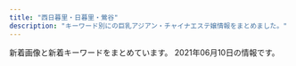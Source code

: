 ```yaml
---
title: "西日暮里・日暮里・鶯谷"
description: "キーワード別にの巨乳アジアン・チャイナエステ嬢情報をまとめました。"
---
```


新着画像と新着キーワードをまとめています。
2021年06月10日の情報です。

<DmmAffiliateIns />
<KeywordTable
  shops={
    [
    {
        "station": "JR\u897f\u65e5\u66ae\u91cc\u99c5",
        "keywords": {},
        "img_links": [],
        "name": "\u6e29\u99a8\u6e2f-\u304a\u3093\u304d\u3087\u3046\u3053\u3046-",
        "url": "http://onkyoukou.tyo.cm/"
    },
    {
        "name": "\u306f\u305f\u3061",
        "station": "JR\u65e5\u66ae\u91cc\u99c5\u5357\u53e3",
        "img_links": [
            "http://www.mac-riraku106.xyz/uploads/191128/1-19112Q3111UF.jpg",
            "http://www.mac-riraku106.xyz/uploads/190723/25-1.jpg",
            "http://www.mac-riraku106.xyz/uploads/191008/1-19100Q5453V63.jpg",
            "http://www.mac-riraku106.xyz/uploads/191209/1-1912091229204E.jpg",
            "http://www.mac-riraku106.xyz/uploads/191106/1-191106092J62Y.jpg",
            "http://www.mac-riraku106.xyz/uploads/190723/1-1.jpg",
            "http://www.mac-riraku106.xyz/uploads/191128/1-19112Q31009521.jpg",
            "http://www.mac-riraku106.xyz/uploads/200501/1-200501125251121.jpg",
            "http://www.mac-riraku106.xyz/uploads/200501/1-200501125159161.jpg",
            "http://www.mac-riraku106.xyz/uploads/200310/1-200310130925920.jpg",
            "http://www.mac-riraku106.xyz/uploads/191219/1-191219124141563.jpg",
            "http://www.mac-riraku106.xyz/uploads/200501/1-200501144951148.jpg",
            "http://www.mac-riraku106.xyz/uploads/190926/1-1Z926131R6102.jpg",
            "http://www.mac-riraku106.xyz/static/picture/top-img03.png",
            "http://www.mac-riraku106.xyz/uploads/190723/1-2.jpg",
            "http://www.mac-riraku106.xyz/uploads/190723/10-1.jpg",
            "http://www.mac-riraku106.xyz/static/picture/1.jpg",
            "http://www.mac-riraku106.xyz/uploads/191209/1-191209123459153.jpg",
            "http://www.mac-riraku106.xyz/uploads/200501/1-200501125150516.jpg",
            "http://www.mac-riraku106.xyz/uploads/200818/1-200QQ55415J4.jpg",
            "http://www.mac-riraku106.xyz/uploads/200801/1-200P1110A4M2.jpg",
            "http://www.mac-riraku106.xyz/uploads/190723/23-2.jpg",
            "http://www.mac-riraku106.xyz/static/picture/top-img09.png",
            "http://www.mac-riraku106.xyz/uploads/200801/1-200P1110412514.jpg",
            "http://www.mac-riraku106.xyz/uploads/200818/1-200QQ5535E92.jpg",
            "http://www.mac-riraku106.xyz/static/picture/top-img02.png",
            "http://www.mac-riraku106.xyz/uploads/190723/10-2.jpg",
            "http://www.mac-riraku106.xyz/uploads/190723/30-1.jpg",
            "http://www.mac-riraku106.xyz/uploads/190926/1-1Z926131T2408.jpg",
            "http://www.mac-riraku106.xyz/uploads/190906/1-1ZZ612503C39.jpg",
            "http://www.mac-riraku106.xyz/uploads/200501/1-200501145002a7.jpg",
            "http://www.mac-riraku106.xyz/uploads/190826/1-1ZR614462Qa.jpg",
            "http://www.mac-riraku106.xyz/uploads/200310/1-200310130Z0421.jpg",
            "http://www.mac-riraku106.xyz/uploads/190723/23-1.jpg",
            "http://www.mac-riraku106.xyz/uploads/200317/1-20031G44220J0.jpg",
            "http://www.mac-riraku106.xyz/uploads/200325/1-2003251H340B9.jpg",
            "http://www.mac-riraku106.xyz/uploads/191106/1-191106092S0357.jpg",
            "http://www.mac-riraku106.xyz/uploads/200818/1-200QQ554231G.jpg",
            "http://www.mac-riraku106.xyz/uploads/191219/1-19121912423J29.jpg",
            "http://www.mac-riraku106.xyz/static/picture/2.jpg",
            "http://www.mac-riraku106.xyz/uploads/200501/1-200501125300127.jpg",
            "http://www.mac-riraku106.xyz/uploads/200317/1-20031G44235R7.jpg",
            "http://www.mac-riraku106.xyz/uploads/190723/33-1.jpg",
            "http://www.mac-riraku106.xyz/uploads/200501/1-200501145011C2.jpg",
            "http://www.mac-riraku106.xyz/uploads/191209/1-191209122ZY50.jpg",
            "http://www.mac-riraku106.xyz/uploads/200608/1-20060Q0251EY.jpg",
            "http://www.mac-riraku106.xyz/static/picture/michi01.png",
            "http://www.mac-riraku106.xyz/static/picture/tel.png",
            "http://www.mac-riraku106.xyz/uploads/200608/1-20060Q02506204.jpg",
            "http://www.mac-riraku106.xyz/static/picture/top-img01.png",
            "http://www.mac-riraku106.xyz/uploads/191128/1-19112Q3102OP.jpg",
            "http://www.mac-riraku106.xyz/uploads/200310/1-20031013091I08.jpg",
            "http://www.mac-riraku106.xyz/static/picture/call.png",
            "http://www.mac-riraku106.xyz/uploads/190906/1-1ZZ6125225A4.jpg",
            "http://www.mac-riraku106.xyz/uploads/191106/1-191106092T0531.jpg",
            "http://www.mac-riraku106.xyz/uploads/200801/1-200P1110631926.jpg",
            "http://www.mac-riraku106.xyz/uploads/200325/1-2003251H312V4.jpg",
            "http://www.mac-riraku106.xyz/uploads/190723/21-1.jpg",
            "http://www.mac-riraku106.xyz/uploads/191008/1-19100Q5451M20.jpg",
            "http://www.mac-riraku106.xyz/uploads/190723/34-1.jpg",
            "http://www.mac-riraku106.xyz/static/picture/michi02.png",
            "http://www.mac-riraku106.xyz/uploads/200317/1-20031G4420c38.jpg",
            "http://www.mac-riraku106.xyz/uploads/190723/23-3.jpg",
            "http://www.mac-riraku106.xyz/uploads/190826/1-1ZR6144611E0.jpg"
        ],
        "url": "http://www.mac-riraku106.xyz/",
        "keywords": {
            "94": 3,
            "C": 19,
            "F": 3,
            "D": 47,
            "E": 6,
            "85": 15,
            "86": 19
        }
    },
    {
        "url": "http://momo.tyo.cm/",
        "keywords": {
            "D": 20,
            "86": 15,
            "85": 5
        },
        "station": "JR\u65e5\u66ae\u91cc\u99c5\u5357\u53e3",
        "name": "\u6843",
        "img_links": [
            "http://momo.tyo.cm/images/tit04.png",
            "http://momo.tyo.cm/photos/sites/53/2021/02/2021021607405730.jpg",
            "http://momo.tyo.cm/images/tit05.png",
            "http://momo.tyo.cm/images/tit_com01.png",
            "http://momo.tyo.cm/images/news.png",
            "http://momo.tyo.cm/images/tit_staff.png",
            "http://momo.tyo.cm/images/tit_com05.png",
            "http://momo.tyo.cm/images/nav_link03.png",
            "http://momo.tyo.cm/images/nav_link06.png",
            "http://momo.tyo.cm/images/tit02.png",
            "http://momo.tyo.cm/images/top_slider02.jpg",
            "http://momo.tyo.cm/photos/sites/53/2021/02/2021021607405578.jpg",
            "http://momo.tyo.cm/images/top_slider01.jpg",
            "http://momo.tyo.cm/images/tit_com03.png",
            "http://momo.tyo.cm/images/tit_link01.png",
            "http://momo.tyo.cm/images/tit_com02.png",
            "http://momo.tyo.cm/images/tit03.png",
            "http://momo.tyo.cm/photos/sites/53/2021/02/2021021607405658.jpg",
            "http://momo.tyo.cm/images/border01.png",
            "http://momo.tyo.cm/images/nav_link01.png",
            "http://momo.tyo.cm/images/nav_link05.png",
            "http://momo.tyo.cm/images/bg_pick.png",
            "http://momo.tyo.cm/images/pagetop.png",
            "http://momo.tyo.cm/photos/sites/53/2021/02/2021021607405882.jpg",
            "http://momo.tyo.cm/images/tit_com.png",
            "http://momo.tyo.cm/images/nav_link04.png",
            "http://momo.tyo.cm/images/tit_com04.png",
            "http://momo.tyo.cm/images/nav_link02.png",
            "http://momo.tyo.cm/images/tit01.png",
            "http://momo.tyo.cm/images/border02.png"
        ]
    },
    {
        "name": "\u3075\u308f\u3075\u308f",
        "keywords": {
            "87": 24,
            "84": 12,
            "86": 12,
            "83": 36,
            "C": 48,
            "E": 24,
            "D": 12
        },
        "url": "http://flowerscent.este.work/",
        "station": "JR\u897f\u65e5\u66ae\u91cc\u99c5",
        "img_links": [
            "http://flowerscent.este.work/2/uploadimg/1621772192.jpeg",
            "http://flowerscent.este.work/head_1_4691_1553674270167089.png",
            "http://flowerscent.este.work/head_3_4691_1556258938113847.png",
            "http://flowerscent.este.work/head_2_4691_1553674270815382.png",
            "http://flowerscent.este.work/2/uploadimg/1600260826.jpg",
            "http://flowerscent.este.work/2/uploadimg/1621772225.jpg",
            "http://flowerscent.este.work/2/uploadimg/1599833697.jpg"
        ]
    },
    {
        "img_links": [
            "http://www.es-minami.com/images/mika2.jpg",
            "http://www.es-minami.com/img/yuki1.jpg",
            "http://es-minami.com/gals/sayuri2.jpg",
            "http://es-minami.com/gals/sakura1.jpg",
            "http://www.es-minami.com/gals/mika2.jpg",
            "http://www.es-minami.com/img/sayuri1.jpg",
            "http://www.es-minami.com/images/mobole.png",
            "http://es-minami.com/images/pick_staff6.jpg",
            "http://es-minami.com/img/riri1.jpg",
            "http://www.es-minami.com/img/sayuri2.jpg",
            "http://www.es-minami.com/images/riri1.jpg",
            "http://es-minami.com/images/news.png",
            "http://www.es-minami.com/img/nana1.jpg",
            "http://www.es-minami.com/img/riri1.jpg",
            "http://es-minami.com/images/mika2.jpg",
            "http://www.es-minami.com/images/pick_staff6.jpg",
            "http://es-minami.com/img/sayuri2.jpg",
            "http://www.es-minami.com/gals/sakura1.jpg",
            "http://www.es-minami.com/gals/yuki1.jpg",
            "http://es-minami.com/images/mika1.jpg",
            "http://www.es-minami.com/gals/sayuri1.jpg",
            "http://es-minami.com/gals/yuki1.jpg",
            "http://www.es-minami.com/images/nana1.jpg",
            "http://www.es-minami.com/images/sayuri2.jpg",
            "http://www.es-minami.com/gals/rika1.jpg",
            "http://es-minami.com/images/mobole.png",
            "http://www.es-minami.com/images/yuki1.jpg",
            "http://www.es-minami.com/images/sayuri1.jpg",
            "http://www.es-minami.com/gals/nana1.jpg",
            "http://es-minami.com/img/sayuri1.jpg",
            "http://es-minami.com/img/nana1.jpg",
            "http://es-minami.com/img/mika2.jpg",
            "http://es-minami.com/images/nana1.jpg",
            "http://es-minami.com/gals/sayuri1.jpg",
            "http://es-minami.com/gals/mika2.jpg",
            "http://es-minami.com/images/staff-bar.png",
            "http://www.es-minami.com/img/mika2.jpg",
            "http://es-minami.com/images/rika1.jpg",
            "http://es-minami.com/images/sayuri1.jpg",
            "http://www.es-minami.com/gals/sayuri2.jpg",
            "http://www.es-minami.com/gals/riri1.jpg",
            "http://www.es-minami.com/images/mika1.jpg",
            "http://es-minami.com/images/yuki1.jpg",
            "http://www.es-minami.com/images/news.png",
            "http://www.es-minami.com/gals/mika1.jpg",
            "http://es-minami.com/gals/riri1.jpg",
            "http://es-minami.com/images/sayuri2.jpg",
            "http://es-minami.com/gals/nana1.jpg",
            "http://es-minami.com/images/riri1.jpg",
            "http://es-minami.com/img/mika1.jpg",
            "http://es-minami.com/img/yuki1.jpg",
            "http://www.es-minami.com/images/rika1.jpg",
            "http://www.es-minami.com/images/staff-bar.png",
            "http://www.es-minami.com/img/mika1.jpg",
            "http://es-minami.com/gals/mika1.jpg",
            "http://es-minami.com/gals/rika1.jpg"
        ],
        "name": "\u307f\u306a\u307f",
        "station": "JR\u65e5\u66ae\u91cc\u99c5\u6771\u53e3",
        "url": "http://es-minami.com/",
        "keywords": {}
    },
    {
        "station": "\u65e5\u66ae\u91cc\u99c5\u6771\u53e3",
        "url": "http://www.relax-mirai.info/",
        "img_links": [
            "http://www.relax-mirai.info/gals/emi1.jpg",
            "http://www.relax-mirai.info/images/m03.jpg",
            "http://www.relax-mirai.info/images/risa1.jpg",
            "http://www.relax-mirai.info/gals/risa1.jpg",
            "http://www.relax-mirai.info/images/info02.jpg",
            "http://www.relax-mirai.info/i/images/momo1.jpg",
            "http://www.relax-mirai.info/i/images/sayuri1.jpg",
            "http://www.relax-mirai.info/gals/kaka1.jpg",
            "http://www.relax-mirai.info/gals/aki1.jpg",
            "http://www.relax-mirai.info/images/info01.jpg",
            "http://www.relax-mirai.info/images/qr.jpg",
            "http://www.relax-mirai.info/images/sayuri1.jpg",
            "http://www.relax-mirai.info/images/momo1.jpg",
            "http://www.relax-mirai.info/images/m04.jpg",
            "http://www.relax-mirai.info/i/120/sayuri1.jpg",
            "http://www.relax-mirai.info/images/m02.jpg"
        ],
        "keywords": {},
        "name": "\u672a\u6765"
    },
    {
        "keywords": {
            "\u4e73": 3
        },
        "station": "JR\u7530\u7aef\u99c5",
        "url": "http://minopom.xyz/",
        "img_links": [
            "http://minopom.xyz/uploads/210406/1-210406143244C2.jpg",
            "http://www.minopom.xyz/picture/img.site-builder.jpg",
            "http://www.minopom.xyz/picture/head.jpg",
            "http://minopom.xyz/picture/head.jpg",
            "http://minopom.xyz/uploads/allimg/210410/1-21041014450GC.jpg",
            "http://minopom.xyz/picture/totop_04.png",
            "http://minopom.xyz/picture/room1.jpg",
            "http://minopom.xyz/uploads/allimg/210410/1-210410144U4934.jpg",
            "http://minopom.xyz/uploads/allimg/210410/1-21041014413S64.jpg",
            "http://minopom.xyz/picture/room3.jpg",
            "http://minopom.xyz/uploads/210430/1-2104301Q63S18.jpg",
            "http://www.minopom.xyz/uploads/allimg/210410/1-210410144U4934.jpg",
            "http://www.minopom.xyz/picture/totop_04.png",
            "http://minopom.xyz/uploads/allimg/210410/1-210410145204C9.jpg",
            "http://minopom.xyz/picture/img.site-builder.jpg",
            "http://www.minopom.xyz/uploads/allimg/210410/1-210410145124148.jpg",
            "http://minopom.xyz/picture/room2.jpg",
            "http://www.minopom.xyz/uploads/allimg/210410/1-210410144PY50.jpg",
            "http://minopom.xyz/uploads/210419/1-21041914162C16.jpg",
            "http://minopom.xyz/uploads/allimg/210406/1-21040614313L45.jpg",
            "http://minopom.xyz/uploads/allimg/210410/1-210410144323118.jpg",
            "http://minopom.xyz/uploads/allimg/210410/1-210410144PY50.jpg",
            "http://minopom.xyz/uploads/210406/1-210406143111G0.jpg",
            "http://minopom.xyz/uploads/allimg/210410/1-21041014500NX.jpg",
            "http://minopom.xyz/uploads/210406/1-2104061433121E.jpg",
            "http://minopom.xyz/uploads/allimg/210410/1-210410145124148.jpg",
            "http://www.minopom.xyz/uploads/allimg/210410/1-21041014500NX.jpg",
            "http://minopom.xyz/uploads/allimg/210410/1-2104101450455A.jpg",
            "http://www.minopom.xyz/uploads/allimg/210406/1-21040614313L45.jpg",
            "http://www.minopom.xyz/uploads/allimg/210410/1-2104101450455A.jpg"
        ],
        "name": "\u30ed\u30fc\u30ba"
    },
    {
        "img_links": [
            "http://es-rlx.com/staff/sakura/01mb.jpg",
            "http://es-rlx.com/img/access/road03.jpg",
            "http://es-rlx.com/pic/head.png",
            "http://es-rlx.com/staff/yuki/01.jpg",
            "http://es-rlx.com/staff/sakura/01.jpg",
            "http://es-rlx.com/img/access/roaddm.png",
            "http://es-rlx.com/i/files/homeimg.jpg",
            "http://es-rlx.com/img/ttl_mobile.png",
            "http://es-rlx.com/img/youtube.jpg",
            "http://es-rlx.com/img/access/road02.jpg",
            "http://es-rlx.com/img/ttl_tnew.png",
            "http://es-rlx.com/img/ttl_staff.png",
            "http://es-rlx.com/img/access/road01.jpg",
            "http://es-rlx.com/pic/top1.jpg",
            "http://es-rlx.com/img/access/kanban.png",
            "http://es-rlx.com/staff/yuki/01mb.jpg",
            "http://es-rlx.com/img/ft_tel.png",
            "http://es-rlx.com/img/ttl_rec.png",
            "http://es-rlx.com/staff/minami/01.jpg",
            "http://es-rlx.com/pic/top2.jpg",
            "http://es-rlx.com/staff/minami/01mb.jpg",
            "http://es-rlx.com/img/access/road04.jpg",
            "http://es-rlx.com/pic/top3.jpg"
        ],
        "name": "\u5065\u7f8e\u5802",
        "url": "http://es-rlx.com/",
        "station": "JR\u9daf\u8c37\u99c5\u5317\u53e3",
        "keywords": {
            "C": 15
        }
    },
    {
        "url": "http://aroma-est.net/",
        "keywords": {
            "E": 8,
            "86": 20,
            "D": 12
        },
        "station": "JR\u9daf\u8c37\u99c5\u5317\u53e3",
        "img_links": [
            "http://aroma-est.net/images/staff_images/st7.jpg",
            "http://aroma-est.net/images/slider/slide2.png",
            "http://aroma-est.net/images/sys1.jpg",
            "http://aroma-est.net/images/r5.png",
            "http://aroma-est.net/images/slider/slide2s.png",
            "http://aroma-est.net/images/r3.png",
            "http://aroma-est.net/images/staff_images/sta1.jpg",
            "http://aroma-est.net/images/staff_images/st2.jpg",
            "http://aroma-est.net/images/slider/slide3s.png",
            "http://aroma-est.net/images/r4.png",
            "http://aroma-est.net/images/an_2_02.jpg",
            "http://aroma-est.net/images/r2.png",
            "http://aroma-est.net/images/r7.png",
            "http://aroma-est.net/images/staff_images/sl.png",
            "http://aroma-est.net/images/staff_images/sta2.jpg",
            "http://aroma-est.net/images/an_1_01.jpg",
            "http://aroma-est.net/images/staff_images/sta7.jpg",
            "http://aroma-est.net/images/an_4_01.jpg",
            "http://aroma-est.net/images/an_5_02.jpg",
            "http://aroma-est.net/images/staff_images/sta4.jpg",
            "http://aroma-est.net/images/staff_images/st1.jpg",
            "http://aroma-est.net/images/slider/slide3.png",
            "http://aroma-est.net/images/r8.png",
            "http://aroma-est.net/images/staff_images/st5.jpg",
            "http://aroma-est.net/images/staff_images/sta5.jpg",
            "http://aroma-est.net/images/r6.png",
            "http://aroma-est.net/images/slider/slide1s.png",
            "http://aroma-est.net/images/an_2_01.jpg",
            "http://aroma-est.net/images/an_1_02.jpg",
            "http://aroma-est.net/images/an_4_02.jpg",
            "http://aroma-est.net/images/index-2.jpg",
            "http://aroma-est.net/images/an_6_02.jpg",
            "http://aroma-est.net/images/fbb.jpg",
            "http://aroma-est.net/images/no.png",
            "http://aroma-est.net/images/index_01.jpg",
            "http://aroma-est.net/images/an_3_01.jpg",
            "http://aroma-est.net/images/slider/slide1.png",
            "http://aroma-est.net/images/qr.jpg",
            "http://aroma-est.net/images/staff_images/st4.jpg",
            "http://aroma-est.net/images/index-1.jpg",
            "http://aroma-est.net/images/an_3_02.jpg",
            "http://aroma-est.net/images/an_5_01.jpg",
            "http://aroma-est.net/images/r1.png",
            "http://aroma-est.net/images/staff_images/st21.jpg",
            "http://aroma-est.net/images/an_6_01.jpg"
        ],
        "name": "\u96c5"
    },
    {
        "name": "\u3082\u307f\u306e\u6728",
        "img_links": [
            "https://mominoki.tyo.ac/images/themes/pink/s_link.png",
            "https://mominoki.tyo.ac/images/themes/pink/line.png",
            "https://mominoki.tyo.ac/photos/sites/41/2020/11/2020111401222038.jpg",
            "https://mominoki.tyo.ac/photos/sites/41/2020/09/2020092804344750.jpg",
            "https://mominoki.tyo.ac/photos/sites/41/2020/09/2020092801595154.jpg",
            "https://mominoki.tyo.ac/images/themes/pink/no1.png",
            "https://mominoki.tyo.ac/images/themes/pink/s_news.png",
            "https://mominoki.tyo.ac/photos/sites/41/2021/03/202103150746598.jpg",
            "https://mominoki.tyo.ac/images/room2.jpg",
            "https://mominoki.tyo.ac/images/themes/pink/r3.jpg",
            "https://mominoki.tyo.ac/images/themes/pink/no2.png",
            "https://mominoki.tyo.ac/images/room3.jpg",
            "https://mominoki.tyo.ac/photos/sites/41/2020/09/2020092804344656.jpg",
            "https://mominoki.tyo.ac/photos/sites/41/2020/09/2020092804344859.jpg",
            "https://mominoki.tyo.ac/images/room4.jpg",
            "https://mominoki.tyo.ac/images/themes/pink/s_newface.png",
            "https://mominoki.tyo.ac/images/themes/pink/mobile.jpg",
            "https://mominoki.tyo.ac/images/themes/pink/s_pickup.png",
            "https://mominoki.tyo.ac/images/themes/pink/s_ranking.png",
            "https://mominoki.tyo.ac/photos/sites/41/2020/09/2020092810535583.jpg",
            "https://mominoki.tyo.ac/images/themes/pink/s_staff.png",
            "https://mominoki.tyo.ac/photos/sites/41/2021/03/202103150747058.jpg",
            "https://mominoki.tyo.ac/photos/sites/41/2021/06/202106070158042.jpg",
            "https://mominoki.tyo.ac/images/room1.jpg"
        ],
        "keywords": {
            "85": 11,
            "83": 4,
            "86": 7,
            "D": 26,
            "E": 4,
            "C": 12,
            "87": 8
        },
        "url": "https://mominoki.tyo.ac/",
        "station": "\u753a\u5c4b\u99c51\u756a\u51fa\u53e3"
    },
    {
        "name": "\u30bd\u30d5\u30a3\u30a2",
        "url": "https://www.sofia-est.com/",
        "station": "JR\u65e5\u66ae\u91cc\u99c5\u5357\u53e3",
        "img_links": [
            "https://www.sofia-est.com/img/girl/main/s55_1.jpg",
            "https://www.sofia-est.com/img/girl/pickup/pickup20191220093702.jpg",
            "https://www.sofia-est.com/img/material/photo4.jpg",
            "https://www.sofia-est.com/img/material/top_news.png",
            "https://www.sofia-est.com/img/material/course_tanta1.png",
            "https://www.sofia-est.com/img/girl/thumb/s97_1.jpg",
            "https://www.sofia-est.com/img/material/top_camp.png",
            "https://www.sofia-est.com/img/girl/list/s111_list.jpg",
            "https://www.sofia-est.com/img/girl/main/s89_1.jpg",
            "https://www.sofia-est.com/img/girl/list/s89_list.jpg",
            "https://www.sofia-est.com/img/girl/main/s57_1.jpg",
            "https://www.sofia-est.com/img/material/page4_subt1.png",
            "https://www.sofia-est.com/img/girl/thumb/s81_5.jpg",
            "https://www.sofia-est.com/img/girl/thumb/s97_2.jpg",
            "https://www.sofia-est.com/img/banner/koko_120x60.png",
            "https://www.sofia-est.com/img/girl/thumb/s57_1.jpg",
            "https://www.sofia-est.com/img/top/topslide20141211.jpg",
            "https://www.sofia-est.com/img/material/courseoption_rev1.png",
            "https://www.sofia-est.com/img/material/mob_m5.jpg",
            "https://www.sofia-est.com/img/material/noimg_m.jpg",
            "https://www.sofia-est.com/img/girl/main/s92_1.jpg",
            "https://www.sofia-est.com/img/material/photo5.jpg",
            "https://www.sofia-est.com/img/material/page6_subt1.png",
            "https://www.sofia-est.com/img/girl/thumb/s55_2.jpg",
            "https://www.sofia-est.com/img/girl/main/s105_1.jpg",
            "https://www.sofia-est.com/img/girl/list/s108_list.jpg",
            "https://www.sofia-est.com/img/material/gm4_rollout.png",
            "https://www.sofia-est.com/img/girl/list/s105_list.jpg",
            "https://www.sofia-est.com/img/material/gm3_rollout.png",
            "https://www.sofia-est.com/img/material/page3_1_subt2.png",
            "https://www.sofia-est.com/img/girl/list/s113_list.jpg",
            "https://www.sofia-est.com/img/material/mob_t5.jpg",
            "https://www.sofia-est.com/img/girl/thumb/s89_1.jpg",
            "https://www.sofia-est.com/img/material/mob_youtube.png",
            "https://www.sofia-est.com/img/material/doublecourse_rev1.png",
            "https://www.sofia-est.com/img/girl/main/s84_1.jpg",
            "https://www.sofia-est.com/img/girl/pickup/pickup20190509222453.jpg",
            "https://www.sofia-est.com/img/girl/list/s56_list.jpg",
            "https://www.sofia-est.com/img/girl/thumb/s105_1.jpg",
            "https://www.sofia-est.com/img/material/movie20141210.jpg",
            "https://www.sofia-est.com/img/girl/main/s94_1.jpg",
            "https://www.sofia-est.com/img/material/top_about.png",
            "https://www.sofia-est.com/img/girl/thumb/s81_2.jpg",
            "https://www.sofia-est.com/img/girl/thumb/s113_1.jpg",
            "https://www.sofia-est.com/img/material/mob_m4.jpg",
            "https://www.sofia-est.com/img/girl/list/s100_list.jpg",
            "https://www.sofia-est.com/img/girl/thumb/s81_4.jpg",
            "https://www.sofia-est.com/img/girl/main/s108_1.jpg",
            "https://www.sofia-est.com/img/material/mob_t4.jpg",
            "https://www.sofia-est.com/img/material/photo3.jpg",
            "https://www.sofia-est.com/img/material/page5_subt1.png",
            "https://www.sofia-est.com/img/material/page8_subt1.png",
            "https://www.sofia-est.com/img/girl/thumb/s105_4.jpg",
            "https://www.sofia-est.com/img/girl/thumb/s108_2.jpg",
            "https://www.sofia-est.com/img/material/movie_left_yaji.png",
            "https://www.sofia-est.com/img/material/page4_subt2.png",
            "https://www.sofia-est.com/img/girl/thumb/s105_5.jpg",
            "https://www.sofia-est.com/img/material/top_pickup.png",
            "https://www.sofia-est.com/img/girl/list/s84_list.jpg",
            "https://www.sofia-est.com/img/material/noimg_b.jpg",
            "https://www.sofia-est.com/img/material/photo6.jpg",
            "https://www.sofia-est.com/img/girl/thumb/s81_1.jpg",
            "https://www.sofia-est.com/img/material/mobileqr.png",
            "https://www.sofia-est.com/img/girl/thumb/s56_2.jpg",
            "https://www.sofia-est.com/img/girl/thumb/s108_1.jpg",
            "https://www.sofia-est.com/img/girl/list/s92_list.jpg",
            "https://www.sofia-est.com/img/girl/thumb/s99_1.jpg",
            "https://www.sofia-est.com/img/girl/thumb/s55_1.jpg",
            "https://www.sofia-est.com/img/material/mob_m1_rev1.jpg",
            "https://www.sofia-est.com/img/girl/thumb/s105_3.jpg",
            "https://www.sofia-est.com/img/material/photobig.jpg",
            "https://www.sofia-est.com/img/material/page2_subt1.png",
            "https://www.sofia-est.com/img/material/mob_t3.jpg",
            "https://www.sofia-est.com/img/material/page8_subt2.png",
            "https://www.sofia-est.com/img/material/page7_subt1.png",
            "https://www.sofia-est.com/img/material/page5_subt2.png",
            "https://www.sofia-est.com/img/girl/thumb/s108_3.jpg",
            "https://www.sofia-est.com/img/material/page3_1_subt1.png",
            "https://www.sofia-est.com/img/material/top_kodawari.png",
            "https://www.sofia-est.com/img/material/phototxt.jpg",
            "https://www.sofia-est.com/img/girl/list/s94_list.jpg",
            "https://www.sofia-est.com/img/material/mob_m2_rev1.jpg",
            "https://www.sofia-est.com/img/girl/thumb/s94_2.jpg",
            "https://www.sofia-est.com/img/material/movieicon.png",
            "https://www.sofia-est.com/img/material/gm5_rollout.png",
            "https://www.sofia-est.com/img/girl/list/s99_list.jpg",
            "https://www.sofia-est.com/img/girl/thumb/s89_2.jpg",
            "https://www.sofia-est.com/img/girl/thumb/s55_3.jpg",
            "https://www.sofia-est.com/img/girl/thumb/s94_1.jpg",
            "https://www.sofia-est.com/img/girl/thumb/s99_2.jpg",
            "https://www.sofia-est.com/img/material/mob_m3_rev1.jpg",
            "https://www.sofia-est.com/img/material/mob_t2.jpg",
            "https://www.sofia-est.com/img/material/top_kodawariimg1.jpg",
            "https://www.sofia-est.com/img/girl/thumb/s105_2.jpg",
            "https://www.sofia-est.com/img/material/course_tanta2.png",
            "https://www.sofia-est.com/img/material/page6_subt2.png",
            "https://www.sofia-est.com/img/material/gm1_rollout.png",
            "https://www.sofia-est.com/img/material/photo2.jpg",
            "https://www.sofia-est.com/img/material/gm6_rollout.png",
            "https://www.sofia-est.com/img/material/top_infomation.png",
            "https://www.sofia-est.com/img/material/photo1.jpg",
            "https://www.sofia-est.com/img/material/page6_subt3.png",
            "https://www.sofia-est.com/img/material/top_movie.png",
            "https://www.sofia-est.com/img/top/topslide20141210.jpg",
            "https://www.sofia-est.com/img/girl/pickup/pickup20191220093623.jpg",
            "https://www.sofia-est.com/img/girl/list/s106_list.jpg",
            "https://www.sofia-est.com/img/girl/thumb/s84_2.jpg",
            "https://www.sofia-est.com/img/material/mob_t1.jpg",
            "https://www.sofia-est.com/img/girl/thumb/s56_1.jpg",
            "https://www.sofia-est.com/img/girl/main/s99_1.jpg",
            "https://www.sofia-est.com/img/what/coupon202009.png",
            "https://www.sofia-est.com/img/material/iph.png",
            "https://www.sofia-est.com/img/girl/list/s81_list.jpg",
            "https://www.sofia-est.com/img/material/coursepoint_rev2.png",
            "https://www.sofia-est.com/img/girl/main/s56_1.jpg",
            "https://www.sofia-est.com/img/material/yakusoku.png",
            "https://www.sofia-est.com/img/girl/main/s97_1.jpg",
            "https://www.sofia-est.com/img/material/movie_right_yaji.png",
            "https://www.sofia-est.com/img/girl/list/s97_list.jpg",
            "https://www.sofia-est.com/img/material/photo8.jpg",
            "https://www.sofia-est.com/img/girl/mobilepickup/mobilepickup20200302124127.jpg",
            "https://www.sofia-est.com/img/material/photo7.jpg",
            "https://www.sofia-est.com/img/girl/thumb/s81_3.jpg",
            "https://www.sofia-est.com/img/material/pagetop_rollout.png",
            "https://www.sofia-est.com/img/girl/thumb/s92_1.jpg",
            "https://www.sofia-est.com/img/girl/main/s81_1.jpg",
            "https://www.sofia-est.com/img/girl/pickup/pickup20200111122329.jpg",
            "https://www.sofia-est.com/img/material/top_twitter.png",
            "https://www.sofia-est.com/img/girl/main/s113_1.jpg",
            "https://www.sofia-est.com/img/girl/list/s57_list.jpg",
            "https://www.sofia-est.com/img/material/sd_rt_btn.png",
            "https://www.sofia-est.com/img/top/topslide20150918.jpg",
            "https://www.sofia-est.com/img/material/top_newface.png",
            "https://www.sofia-est.com/img/girl/thumb/s84_1.jpg",
            "https://www.sofia-est.com/img/material/hosi5.png",
            "https://www.sofia-est.com/img/girl/thumb/s113_2.jpg",
            "https://www.sofia-est.com/img/girl/list/s55_list.jpg",
            "https://www.sofia-est.com/img/material/gm2_rollout.png",
            "https://www.sofia-est.com/img/girl/thumb/s92_2.jpg",
            "https://www.sofia-est.com/img/material/page3_subt1.png"
        ],
        "keywords": {
            "G": 2,
            "\u30bb\u30af\u30b7\u30fc": 39,
            "\u30c0\u30a4\u30ca\u30de\u30a4\u30c8": 1,
            "E": 1
        }
    },
    {
        "name": "\u307b\u307b\u3048\u307f",
        "station": "JR\u897f\u65e5\u66ae\u91cc\u99c5",
        "img_links": [
            "http://www.hohoemi.es-relax.info/images/162-1.jpg",
            "http://www.hohoemi.es-relax.info/images/img04.jpg",
            "http://www.hohoemi.es-relax.info/images/r03.jpg",
            "http://www.hohoemi.es-relax.info/images/img02.jpg",
            "http://www.hohoemi.es-relax.info/i/room/r04.jpg",
            "http://www.hohoemi.es-relax.info/images/img03.jpg",
            "http://www.hohoemi.es-relax.info/i/room/r02.jpg",
            "http://www.hohoemi.es-relax.info/i/room/r01.jpg",
            "http://www.hohoemi.es-relax.info/i/room/r03.jpg",
            "http://www.hohoemi.es-relax.info/images/r05.jpg",
            "http://www.hohoemi.es-relax.info/gals/nanami1.jpg",
            "http://www.hohoemi.es-relax.info/gals/mirai1.jpg",
            "http://www.hohoemi.es-relax.info/images/r01.jpg",
            "http://www.hohoemi.es-relax.info/gals/nana1.jpg",
            "http://www.hohoemi.es-relax.info/images/newsbar.jpg",
            "http://www.hohoemi.es-relax.info/images/r04.jpg",
            "http://www.hohoemi.es-relax.info/gals/karin1.jpg",
            "http://www.hohoemi.es-relax.info/gals/yuyu1.jpg",
            "http://www.hohoemi.es-relax.info/images/r02.jpg"
        ],
        "url": "http://www.hohoemi.es-relax.info/",
        "keywords": {}
    },
    {
        "station": "JR\u897f\u65e5\u66ae\u91cc\u99c5",
        "img_links": [],
        "name": "\u706f\u308a\u5c4b",
        "keywords": {},
        "url": "http://chou.ies.bz/"
    },
    {
        "img_links": [
            "http://www.night.ne.jp/nightnet/img/9.jpg",
            "http://www.night.ne.jp/_format/P/img/index_enter_1.jpg",
            "http://www.night.ne.jp/nightnet/img/11.jpg",
            "http://www.night.ne.jp/nightnet/img/10.jpg",
            "http://www.night.ne.jp/tokyo/hayasi/img/index.jpg",
            "http://www.night.ne.jp/nightnet/img/17.jpg",
            "http://www.night.ne.jp/nightnet/img/4.jpg",
            "http://www.night.ne.jp/_format/P/img/over_msg_01.jpg",
            "http://www.night.ne.jp/tokyo/hayasi/img/view_5.jpg",
            "http://www.night.ne.jp/nightnet/img/3.jpg",
            "http://www.night.ne.jp/nightnet/img/2.jpg",
            "http://www.night.ne.jp/tokyo/hayasi/img/qr_code.jpg",
            "http://www.night.ne.jp/_format/P/img/over_msg_02.jpg",
            "http://www.night.ne.jp/tokyo/hayasi/img/view_4.jpg",
            "http://www.night.ne.jp/nightnet/img/15.jpg",
            "http://www.night.ne.jp/tokyo/hayasi/img/index_view.jpg",
            "http://www.night.ne.jp/nightnet/img/5.jpg",
            "http://www.night.ne.jp/tokyo/hayasi/img_staff/g_7376.jpg",
            "http://www.night.ne.jp/nightnet/img/8.jpg",
            "http://www.night.ne.jp/_format/P/img/whats_news.jpg",
            "http://www.night.ne.jp/tokyo/hayasi/img/view_2.jpg",
            "http://www.night.ne.jp/nightnet/img/13.jpg",
            "http://www.night.ne.jp/nightnet/img/7.jpg",
            "http://www.night.ne.jp/tokyo/hayasi/img/view_3.jpg",
            "http://www.night.ne.jp/tokyo/hayasi/img_staff/g_7377.jpg",
            "http://www.night.ne.jp/nightnet/img/6.jpg",
            "http://www.night.ne.jp/tokyo/hayasi/img/view_6.jpg",
            "http://www.night.ne.jp/nightnet/img/12a.jpg",
            "http://www.night.ne.jp/tokyo/hayasi/img/view_1.jpg",
            "http://www.night.ne.jp/tokyo/hayasi/img/index_top.jpg",
            "http://www.night.ne.jp/nightnet/img/16.jpg",
            "http://www.night.ne.jp/nightnet/img/1.jpg",
            "http://www.night.ne.jp/_format/W/img/whats_view.jpg",
            "http://www.night.ne.jp/nightnet/img/14.jpg"
        ],
        "keywords": {},
        "url": "http://www.night.ne.jp/tokyo/hayasi/",
        "station": "JR\u65e5\u66ae\u91cc\u99c5",
        "name": "\u6797\u30de\u30c3\u30b5\u30fc\u30b8"
    },
    {
        "station": "JR\u65e5\u66ae\u91cc\u99c5\u6771\u53e3",
        "name": "\u548c\u5408 \u308f\u3054\u3046",
        "url": "http://esthe-aroma.red/",
        "img_links": [
            "http://esthe-aroma.red/images/cg10.jpg",
            "http://esthe-aroma.red/images/cg02.jpg",
            "http://esthe-aroma.red/images/imm.jpg",
            "http://esthe-aroma.red/images/cg09.jpg",
            "http://esthe-aroma.red/images/cg08.jpg",
            "http://esthe-aroma.red/images/r3.jpg",
            "http://esthe-aroma.red/images/top.png",
            "http://esthe-aroma.red/images/cg07.jpg",
            "http://esthe-aroma.red/images/evetop.png",
            "http://esthe-aroma.red/images/rec.png",
            "http://esthe-aroma.red/images/cg06.jpg",
            "http://esthe-aroma.red/images/cg04.jpg",
            "http://esthe-aroma.red/images/staff_s.png",
            "http://esthe-aroma.red/images/cg03.jpg",
            "http://esthe-aroma.red/images/kan.jpg",
            "http://esthe-aroma.red/images/news.png",
            "http://esthe-aroma.red/images/cg01.jpg",
            "http://esthe-aroma.red/images/sruru.jpg",
            "http://esthe-aroma.red/images/precau.png",
            "http://esthe-aroma.red/images/r1.jpg",
            "http://esthe-aroma.red/images/r4.jpg",
            "http://esthe-aroma.red/images/r2.jpg",
            "http://esthe-aroma.red/link/menlog.jpg"
        ],
        "keywords": {
            "D": 8,
            "E": 1,
            "86": 9
        }
    },
    {
        "name": "\u5fc3\u7f8e",
        "keywords": {},
        "img_links": [
            "http://www.ai-lian.work/images/interior_t.jpg",
            "http://www.ai-lian.work/images/sys1.jpg",
            "http://www.ai-lian.work/img/aya1.jpg",
            "http://www.ai-lian.work/images/2.jpg",
            "http://www.ai-lian.work/images/tel.jpg",
            "http://www.ai-lian.work/img/yui1.jpg",
            "http://www.ai-lian.work/images/line.png",
            "http://www.ai-lian.work/images/rec1.jpg",
            "http://www.ai-lian.work/images/head.jpg",
            "http://www.ai-lian.work/images/1.jpg",
            "http://www.ai-lian.work/images/ta.jpg",
            "http://www.ai-lian.work/images/int1.jpg",
            "http://www.ai-lian.work/img/saya1.jpg",
            "http://www.ai-lian.work/images/news.jpg",
            "http://www.ai-lian.work/images/staff_t.jpg",
            "http://www.ai-lian.work/images/3.jpg",
            "http://www.ai-lian.work/images/int2.jpg",
            "http://www.ai-lian.work/images/mobile.jpg"
        ],
        "url": "http://www.ai-lian.work/",
        "station": "JR\u9daf\u8c37\u99c5\u5317\u53e3"
    },
    {
        "url": "http://vineryu.xyz/",
        "img_links": [
            "http://vineryu.xyz/uploads/210603/1-21060309341O93.jpg",
            "http://vineryu.xyz/uploads/210603/1-21060309335L40.jpg",
            "http://vineryu.xyz/uploads/210603/1-21060309354I30.jpg",
            "http://vineryu.xyz/uploads/210603/1-210603093435K6.jpg",
            "http://vineryu.xyz/picture/fla.jpg",
            "http://vineryu.xyz/uploads/210603/1-210603093505U9.jpg",
            "http://vineryu.xyz/uploads/210603/1-21060309344H02.jpg",
            "http://vineryu.xyz/uploads/210603/1-2106030925294Y.jpg",
            "http://vineryu.xyz/uploads/210608/1-21060Q64509648.jpg",
            "http://vineryu.xyz/uploads/210608/1-21060Q64523591.jpg",
            "http://vineryu.xyz/picture/photo02.jpg",
            "http://vineryu.xyz/picture/photo03.jpg",
            "http://vineryu.xyz/picture/photo01.jpg",
            "http://vineryu.xyz/uploads/210603/1-210603093535919.jpg",
            "http://vineryu.xyz/uploads/210608/1-21060Q64635522.jpg",
            "http://vineryu.xyz/uploads/210608/1-21060Q6464E40.jpg",
            "http://vineryu.xyz/uploads/210603/1-210603093516146.jpg",
            "http://vineryu.xyz/picture/photo04.jpg",
            "http://vineryu.xyz/uploads/210603/1-210603092541234.jpg"
        ],
        "station": "JR\u65e5\u66ae\u91cc\u99c5\u6771\u53e3",
        "keywords": {
            "\u4e73": 2
        },
        "name": "\u304a\u3072\u3081"
    }
]
}
/>
<DmmAffiliateScript />
